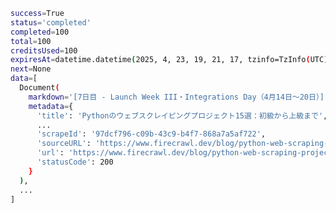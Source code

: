 ```bash Python
success=True
status='completed'
completed=100
total=100
creditsUsed=100
expiresAt=datetime.datetime(2025, 4, 23, 19, 21, 17, tzinfo=TzInfo(UTC))
next=None
data=[
  Document(
    markdown='[7日目 - Launch Week III・Integrations Day（4月14日〜20日）](...',
    metadata={
      'title': 'Pythonのウェブスクレイピングプロジェクト15選：初級から上級まで',
      ...
      'scrapeId': '97dcf796-c09b-43c9-b4f7-868a7a5af722',
      'sourceURL': 'https://www.firecrawl.dev/blog/python-web-scraping-projects',
      'url': 'https://www.firecrawl.dev/blog/python-web-scraping-projects',
      'statusCode': 200
    }
  ),
  ...
]
```
